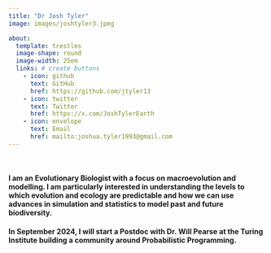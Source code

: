 ```yaml
---
title: "Dr Josh Tyler"
image: images/joshtyler3.jpeg

about: 
  template: trestles 
  image-shape: round
  image-width: 25em
  links: # create buttons
    - icon: github
      text: GitHub
      href: https://github.com/jtyler13
    - icon: twitter
      text: Twitter
      href: https://x.com/JoshTylerEarth
    - icon: envelope
      text: Email
      href: mailto:joshua.tyler1993@gmail.com
---
```


 

#### I am an Evolutionary Biologist with a focus on macroevolution and modelling. I am particularly interested in understanding the levels to which evolution and ecology are predictable and how we can use advances in simulation and statistics to model past and future biodiversity.

#### In September 2024, I will start a Postdoc with Dr. Will Pearse at the Turing Institute building a community around Probabilistic Programming.
